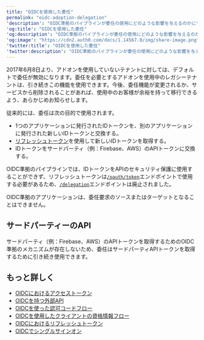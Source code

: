 ---
title: "OIDCを使用した委任"
permalink: "oidc-adoption-delegation"
'description': "OIDC準拠のパイプラインが委任の使用にどのような影響を与えるのかについて説明します。"
'og:title': "OIDCを使用した委任"
'og:description': "OIDC準拠のパイプラインが委任の使用にどのような影響を与えるのかについて説明します。"
'og:image': "https://cdn2.auth0.com/docs/1.14567.0/img/share-image.png"
'twitter:title': "OIDCを使用した委任"
'twitter:description': "OIDC準拠のパイプラインが委任の使用にどのような影響を与えるのかについて説明します。"
---

<Warning>

2017年6月8日より、アドオンを使用していないテナントに対しては、デフォルトで委任が無効になります。委任を必要とするアドオンを使用中のレガシーテナントは、引き続きこの機能を使用できます。今後、委任機能が変更されるか、サービスから削除されることがあれば、使用中のお客様が余裕を持って移行できるよう、あらかじめお知らせします。

</Warning>

従来的には、委任は次の目的で使用されます。

* 1つのアプリケーションに発行されたIDトークンを、別のアプリケーションに発行された新しいIDトークンと交換する。
* [リフレッシュトークン](/docs/ja-jp/secure/tokens/refresh-tokens)を使用して新しいIDトークンを取得する。
* IDトークンをサードパーティ（例：Firebase、AWS）のAPIトークンに交換する。

OIDC準拠のパイプラインでは、IDトークンをAPIのセキュリティ保護に使用することができず、リフレッシュトークンは[`/oauth/token`](/docs/ja-jp/api/authentication#refresh-token)エンドポイントで使用する必要があるため、[`/delegation`](/docs/ja-jp/api/authentication#delegation)エンドポイントは廃止されました。

OIDC準拠のアプリケーションは、委任要求のソースまたはターゲットとなることはできません。

## サードパーティーのAPI

サードパーティ（例：Firebase、AWS）のAPIトークンを取得するためのOIDC準拠のメカニズムが存在しないため、委任はサードパーティAPIトークンを取得するために引き続き使用できます。

## もっと詳しく

* [OIDCにおけるアクセストークン](/docs/ja-jp/authenticate/login/oidc-conformant-authentication/oidc-adoption-access-tokens)
* [OIDCを持つ外部API](/docs/ja-jp/authenticate/login/oidc-conformant-authentication/oidc-adoption-apis)
* [OIDCを使った認可コードフロー](/docs/ja-jp/authenticate/login/oidc-conformant-authentication/oidc-adoption-auth-code-flow)
* [OIDCを使用したクライアントの資格情報フロー](/docs/ja-jp/authenticate/login/oidc-conformant-authentication/oidc-adoption-client-credentials-flow)
* [OIDCにおけるリフレッシュトークン](/docs/ja-jp/authenticate/login/oidc-conformant-authentication/oidc-adoption-refresh-tokens)
* [OIDCでシングルサインオン](/docs/ja-jp/authenticate/login/oidc-conformant-authentication/oidc-adoption-sso)